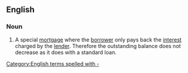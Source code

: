 ==English==

===Noun===
{{en-noun}}
#A special [[mortgage]] where the [[borrower]] only pays back the [[interest]] charged by the [[lender]]. Therefore the outstanding balance does not decrease as it does with a standard loan.
[[Category:English terms spelled with -]]